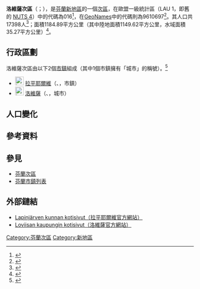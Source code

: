 {{Infobox settlement
| name                    = 洛維薩次區
| settlement_type         = [[芬蘭次區|次區]]
| native_name             =Loviisan seutukunta
| native_name_lang        = fi
| image_map               =Loviisan.seutukunta.sijainti.Suomi.2020.svg
| subdivision_type        = [[世界政區索引|國家]]
| subdivision_name        = {{flag|Finland}}
| subdivision_type1        = [[芬蘭行政區|行政區]]
| subdivision_name1        = [[新地區|新地區]]
| population_footnotes    = <ref name="Population" />
| population_total        = 17398
| population_as_of        = 2020
| area_footnotes          = <ref name="Area" />
| area_total_km2          = 1184.89
| area_land_km2           = 1149.62
| area_water_km2          = 35.27
| population_density_km2  = auto
| coordinates             = {{Coord|60.49076|26.19313|display=title,inline}}
| coordinates_footnotes   = <ref name="GeoNames" />
| timezone1               = [[歐洲東部時間|EET]]<ref>{{Cite web|url=https://www.timeanddate.com/worldclock/finland/helsinki|title=Current Local Time in Helsinki, Finland|website=Time and Date|language=en|access-date=2020-07-16|archive-date=2020-08-04|archive-url=https://web.archive.org/web/20200804053117/https://www.timeanddate.com/worldclock/finland/helsinki|dead-url=no}}</ref>
| utc_offset1             = +2
| timezone1_DST           = [[歐洲東部夏令時間|EEST]]<ref>{{Cite web|url=https://www.timeanddate.com/time/change/finland/helsinki|title=Clock Changes in Helsinki, Finland|website=Time and Date|language=en|access-date=2020-07-16|archive-date=2020-08-04|archive-url=https://web.archive.org/web/20200804053109/https://www.timeanddate.com/time/change/finland/helsinki|dead-url=no}}</ref>
| utc_offset1_DST         = +3
| blank_name              = [[GeoNames|GeoNames]]<ref name="GeoNames" />
| blank_info              = 9610697
| blank1_name             = LAU 1（NUTS 4）<ref name="LAU" />
| blank1_info              = 016
}}
'''洛維薩次區'''（{{lang-fi|Loviisan seutukunta}}；{{lang-sv|Lovisa ekonomiska region}}），是[[芬蘭共和國|芬蘭]][[新地區|新地區]]的一個[[芬蘭次區|次區]]，在歐盟一級{{tsl|fr|Unité administrative locale|地方行政單位}}統計區（LAU 1，即舊的 [[地域統計單位命名法|NUTS 4]]）中的代碼為016<ref name="LAU">{{Cite web |url=http://tilastokeskus.fi/meta/luokitukset/seutukunta/001-2013/index_sv.html |title=Förteckning över ekonomiska regioner |publisher=Statistikcentralen |language=sv |access-date=2013-12-25 |archive-date=2013-11-11 |archive-url=https://web.archive.org/web/20131111091437/http://tilastokeskus.fi/meta/luokitukset/seutukunta/001-2013/index_sv.html |dead-url=no }}</ref>，在[[GeoNames|GeoNames]]中的代碼則為9610697<ref name="GeoNames">{{Cite web |url = https://www.geonames.org/9610697 |title = GeoNames - Loviisa (9610697) |access-date = 2020-07-14 |website=[[GeoNames|GeoNames]] |language = en}}</ref>。其人口共17398人<ref name="Population">{{Cite web |url = http://pxnet2.stat.fi/PXWeb/pxweb/fi/StatFin/StatFin__vrm__vamuu/statfin_vamuu_pxt_11lj.px/table/tableViewLayout1/ |title = Väestörakenteen ennakkotiedot alueittain, 2020M01*-2020M05* |date = 2020-01-31 |publisher = Tilastokeskus |access-date = 2020-07-13 |language = fi |archive-date = 2020-12-14 |archive-url = https://web.archive.org/web/20201214201953/http://pxnet2.stat.fi/PXWeb/pxweb/fi/StatFin/StatFin__vrm__vamuu/statfin_vamuu_pxt_11lj.px/ |dead-url = no }}</ref>；面積1184.89平方公里（其中陸地面積1149.62平方公里，水域面積35.27平方公里）<ref name="Area">{{Cite web |url = https://www.maanmittauslaitos.fi/sites/maanmittauslaitos.fi/files/attachments/2020/01/Vuoden_2020_pinta-alatilasto_kunnat_maakunnat.xlsx |title = Pinta-alat kunnittain (Excel) 2020-01-01 |date = 2020-01-01 |publisher = Maanmittauslaitos |access-date = 2020-07-13 |language = fi |archive-date = 2020-07-10 |archive-url = https://web.archive.org/web/20200710123737/https://www.maanmittauslaitos.fi/sites/maanmittauslaitos.fi/files/attachments/2020/01/Vuoden_2020_pinta-alatilasto_kunnat_maakunnat.xlsx |dead-url = yes }}</ref>。

== 行政區劃 ==
洛維薩次區由以下2個[[芬蘭市鎮|市鎮]]組成（其中1個市鎮擁有「城市」的稱號）。<ref name="Lappi">{{Cite web |language=fi |url=http://www.patio.fi/PatioWeb/facelets/suomenaluejaot/suomenaluejaot.faces |title=Finlands regionindelning på |website=www.patio.fi.|archive-url=https://web.archive.org/web/20121022111321/http://www.patio.fi/PatioWeb/facelets/suomenaluejaot/suomenaluejaot.faces |archive-date=2012-10-22}}</ref>
* [[File:Lapinjärvi.vaakuna.svg|23px]] [[拉平耶爾維|拉平耶爾維]]（{{lang-fi|Lapinjärvi}}、{{lang-sv|Lappträsk}}，市鎮）
* [[File:Loviisa.vaakuna.svg|23px]] [[洛維薩|洛維薩]]（{{lang-fi|Loviisa}}、{{lang-sv|Lovisa}}，城市）

== 人口變化 ==
{{Bar box
|title   =  洛維薩次區1980年－2010年的人口變化圖
|titlebar=  #DDD
|width   =  600px
|barwidth=  500px
|left1   =  年
|right1  =  人口
|float   =  left
|bars    =  
{{bar pixel|1980|#0099FF|480||21 201}}
{{bar pixel|1985|#0099FF|464||20 511}}
{{bar pixel|1990|#0099FF|459||20 276}}
{{bar pixel|1995|#0099FF|441||19 486}}
{{bar pixel|2000|#0099FF|427||18 844}}
{{bar pixel|2005|#0099FF|422||18 620}}
{{bar pixel|2010|#0099FF|418||18 467}}
|caption = 來源：Tilastokeskus.<ref>{{Cite web | url = http://pxnet2.stat.fi/PXWeb/pxweb/fi/StatFin/StatFin__vrm__vaerak/statfin_vaerak_pxt_011.px | title = Väestö kielen mukaan sekä ulkomaan kansalaisten määrä ja maa-pinta-ala alueittain 1980 - 2016 | publisher = Tilastokeskus | access-date = 2018-01-18 | language = fi | archive-url = https://web.archive.org/web/20180617142223/http://pxnet2.stat.fi/PXWeb/pxweb/fi/StatFin/StatFin__vrm__vaerak/statfin_vaerak_pxt_011.px | archive-date = 2018-06-17 | dead-url = yes }}</ref>
}}
{{clear}}

== 參考資料 ==
{{reflist}}

== 參見 ==
* [[芬蘭次區|芬蘭次區]]
* [[芬蘭市鎮列表|芬蘭市鎮列表]]

== 外部鏈結 ==
* [https://web.archive.org/web/20160207104630/http://www.lapinjarvi.fi/ Lapinjärven kunnan kotisivut（拉平耶爾維官方網站）] {{fi icon}}
* [http://www.loviisa.fi/ Loviisan kaupungin kotisivut（洛維薩官方網站）] {{Wayback|url=http://www.loviisa.fi/ |date=20210415060923 }} {{fi icon}}

{{芬蘭次區}}
[[Category:芬蘭次區|Category:芬蘭次區]]
[[Category:新地區|Category:新地區]]